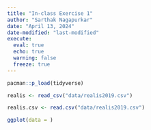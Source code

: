 ```yaml
---
title: "In-class Exercise 1"
author: "Sarthak Nagapurkar"
date: "April 13, 2024"
date-modified: "last-modified"
execute: 
  eval: true
  echo: true
  warning: false
  freeze: true
---
```


```r
pacman::p_load(tidyverse)
```


```r
realis <- read_csv("data/realis2019.csv")
```


```r
realis.csv <- read.csv("data/realis2019.csv")
```

```r
ggplot(data = )
```